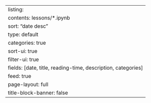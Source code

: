 ---
listing:
  contents: lessons/*.ipynb
  sort: "date desc"
  type: default
  categories: true
  sort-ui: true
  filter-ui: true
  fields: [date, title, reading-time, description, categories]
  feed: true
page-layout: full
title-block-banner: false
---